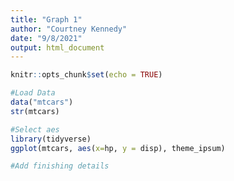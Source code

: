 ```yaml
---
title: "Graph 1"
author: "Courtney Kennedy"
date: "9/8/2021"
output: html_document
---
```


```r
knitr::opts_chunk$set(echo = TRUE)
```

```r
#Load Data
data("mtcars")
str(mtcars)
```

```r
#Select aes
library(tidyverse)
ggplot(mtcars, aes(x=hp, y = disp), theme_ipsum)
```

```r
#Add finishing details
```

